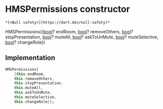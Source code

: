 # HMSPermissions constructor

    *[<Null safety>](https://dart.dev/null-safety)*

HMSPermissions({[bool](https://api.flutter.dev/flutter/dart-core/bool-class.html)? endRoom, [bool](https://api.flutter.dev/flutter/dart-core/bool-class.html)? removeOthers, [bool](https://api.flutter.dev/flutter/dart-core/bool-class.html)? stopPresentation, [bool](https://api.flutter.dev/flutter/dart-core/bool-class.html)? muteAll, [bool](https://api.flutter.dev/flutter/dart-core/bool-class.html)? askToUnMute, [bool](https://api.flutter.dev/flutter/dart-core/bool-class.html)? muteSelective, [bool](https://api.flutter.dev/flutter/dart-core/bool-class.html)? changeRole})

## Implementation

```dart
HMSPermissions(
    {this.endRoom,
    this.removeOthers,
    this.stopPresentation,
    this.muteAll,
    this.askToUnMute,
    this.muteSelective,
    this.changeRole});
```
